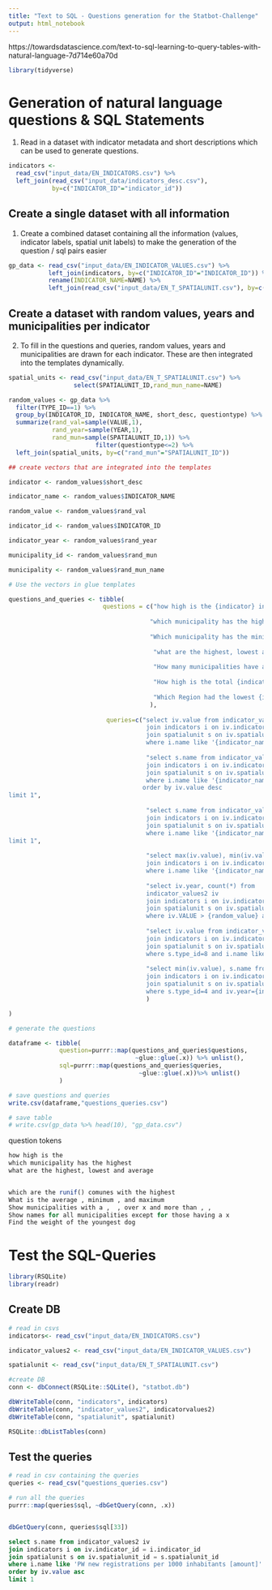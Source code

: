 ```yaml
---
title: "Text to SQL - Questions generation for the Statbot-Challenge"
output: html_notebook
---
```

https://towardsdatascience.com/text-to-sql-learning-to-query-tables-with-natural-language-7d714e60a70d

```r
library(tidyverse)
```

# Generation of natural language questions & SQL Statements

1. Read in a dataset with indicator metadata and short descriptions which can be used to generate questions.

```r
indicators <-
  read_csv("input_data/EN_INDICATORS.csv") %>%
  left_join(read_csv("input_data/indicators_desc.csv"),
            by=c("INDICATOR_ID"="indicator_id"))
```
## Create a single dataset with all information

1. Create a combined dataset containing all the information (values, indicator labels, spatial unit labels)  to make the generation of the question / sql pairs easier 

```r
gp_data <- read_csv("input_data/EN_INDICATOR_VALUES.csv") %>% 
           left_join(indicators, by=c("INDICATOR_ID"="INDICATOR_ID")) %>% 
           rename(INDICATOR_NAME=NAME) %>% 
           left_join(read_csv("input_data/EN_T_SPATIALUNIT.csv"), by=c("SPATIALUNIT_ID"="SPATIALUNIT_ID")) %>%rename(UNIT_NAME=NAME) 
```
## Create a dataset with random values, years and municipalities per indicator

2. To fill in the questions and queries, random values, years and municipalities are drawn for each indicator. These are then integrated into the templates dynamically.

```r

spatial_units <- read_csv("input_data/EN_T_SPATIALUNIT.csv") %>% 
                  select(SPATIALUNIT_ID,rand_mun_name=NAME)

random_values <- gp_data %>% 
  filter(TYPE_ID==1) %>% 
  group_by(INDICATOR_ID, INDICATOR_NAME, short_desc, questiontype) %>% 
  summarize(rand_val=sample(VALUE,1), 
            rand_year=sample(YEAR,1),
            rand_mun=sample(SPATIALUNIT_ID,1)) %>% 
                        filter(questiontype<=2) %>% 
  left_join(spatial_units, by=c("rand_mun"="SPATIALUNIT_ID"))

## create vectors that are integrated into the templates

indicator <- random_values$short_desc

indicator_name <- random_values$INDICATOR_NAME

random_value <- random_values$rand_val

indicator_id <- random_values$INDICATOR_ID

indicator_year <- random_values$rand_year

municipality_id <- random_values$rand_mun

municipality <- random_values$rand_mun_name

# Use the vectors in glue templates

questions_and_queries <- tibble(
                          questions = c("how high is the {indicator} in {municipality}?", 
                                        
                                       "which municipality has the highest {indicator}?",
                                       
                                       "Which municipality has the minimum {indicator}?",
                                       
                                        "what are the highest, lowest and average {indicator}?",
                                       
                                        "How many municipalities have a {indicator} higher than {random_value} per year?",
                                       
                                        "How high is the total {indicator} in the Canton Zurich?",
                                       
                                        "Which Region had the lowest {indicator} in the year {indicator_year}?"
                                       ),
                         
                           queries=c("select iv.value from indicator_values2 iv
                                      join indicators i on iv.indicator_id = i.indicator_id
                                      join spatialunit s on iv.spatialunit_id = s.spatialunit_id
                                      where i.name like '{indicator_name}' and s.name like '{municipality}'", 
                                     
                                      "select s.name from indicator_values2 iv
                                      join indicators i on iv.indicator_id = i.indicator_id
                                      join spatialunit s on iv.spatialunit_id = s.spatialunit_id
                                      where i.name like '{indicator_name}'
                                     order by iv.value desc
limit 1",
                                     
                                      "select s.name from indicator_values2 iv
                                      join indicators i on iv.indicator_id = i.indicator_id
                                      join spatialunit s on iv.spatialunit_id = s.spatialunit_id
                                      where i.name like '{indicator_name}' order by iv.value asc
limit 1",
                                     
                                      "select max(iv.value), min(iv.value), avg(iv.value) from indicator_values2 iv
                                      join indicators i on iv.indicator_id = i.indicator_id
                                      where i.name like '{indicator_name}'",
                                     
                                      "select iv.year, count(*) from
                                      indicator_values2 iv
                                      join indicators i on iv.indicator_id = i.indicator_id
                                      join spatialunit s on iv.spatialunit_id = s.spatialunit_id
                                      where iv.VALUE > {random_value} and s.type_id = 1 and i.name like '{indicator_name}' group by iv.year",
                                     
                                      "select iv.value from indicator_values2 iv
                                      join indicators i on iv.indicator_id = i.indicator_id
                                      join spatialunit s on iv.spatialunit_id = s.spatialunit_id
                                      where s.type_id=8 and i.name like '{indicator_name}'",
                                     
                                      "select min(iv.value), s.name from indicator_values2 iv
                                      join indicators i on iv.indicator_id = i.indicator_id
                                      join spatialunit s on iv.spatialunit_id = s.spatialunit_id
                                      where s.type_id=4 and iv.year={indicator_year} and i.name like '{indicator_name}'"
                                      )

)

# generate the questions

dataframe <- tibble(
              question=purrr::map(questions_and_queries$questions, 
                                   ~glue::glue(.x)) %>% unlist(),
              sql=purrr::map(questions_and_queries$queries, 
                                    ~glue::glue(.x))%>% unlist()
              )

# save questions and queries
write.csv(dataframe,"questions_queries.csv")

# save table
# write.csv(gp_data %>% head(10), "gp_data.csv")

```


question tokens
```r
how high is the 
which municipality has the highest 
what are the highest, lowest and average 


which are the runif() comunes with the highest 
What is the average , minimum , and maximum 
Show municipalities with a ,  , over x and more than , , 
Show names for all municipalities except for those having a x 
Find the weight of the youngest dog
```

# Test the SQL-Queries

```r
library(RSQLite)
library(readr)
```

## Create DB
```r
# read in csvs
indicators<- read_csv("input_data/EN_INDICATORS.csv") 

indicator_values2 <- read_csv("input_data/EN_INDICATOR_VALUES.csv") 

spatialunit <- read_csv("input_data/EN_T_SPATIALUNIT.csv")

#create DB
conn <- dbConnect(RSQLite::SQLite(), "statbot.db")

dbWriteTable(conn, "indicators", indicators)
dbWriteTable(conn, "indicator_values2", indicatorvalues2)
dbWriteTable(conn, "spatialunit", spatialunit)

RSQLite::dbListTables(conn)
```

## Test the queries
```r
# read in csv containing the queries
queries <- read_csv("questions_queries.csv") 

# run all the queries
purrr::map(queries$sql, ~dbGetQuery(conn, .x))


dbGetQuery(conn, queries$sql[33])

```

```sql
select s.name from indicator_values2 iv
join indicators i on iv.indicator_id = i.indicator_id
join spatialunit s on iv.spatialunit_id = s.spatialunit_id
where i.name like 'PW new registrations per 1000 inhabitants [amount]' 
order by iv.value asc
limit 1
```



